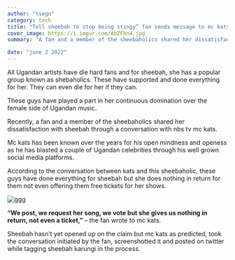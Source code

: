 ```yaml
---
author: "tsegn"
category: tech
title: "Tell sheebah to stop being stingy” fan sends message to mc kats"
cover_image: https://i.imgur.com/AbZFhn4.jpg
summary: "A fan and a member of the sheebaholics shared her dissatisfaction with sheebah through a conversation with nbs tv mc kats."

date: "june 2 2022"
---
```


All Ugandan artists have die hard fans and for sheebah, she has a popular group known as shebaholics. These have supported and done everything for her. They can even die for her if they can.

These guys have played a part in her continuous domination over the female side of Ugandan music.

<AdsComponent/>

Recently, a fan and a member of the sheebaholics shared her dissatisfaction with sheebah through a conversation with nbs tv mc kats.

Mc kats has been known over the years for his open mindness and openess as he has blasted a couple of Ugandan celebrities through his well grown social media platforms.

<AdsComponent/>

According to the conversation between kats and this sheebaholic, these guys have done everything for sheebah but she does nothing in return for them not even offering them free tickets for her shows.

![ggg](/images/sheebahss.jpg)

**“We post, we request her song, we vote but she gives us nothing in return, not even a ticket,”** – the fan wrote to mc kats.

Sheebah hasn’t yet opened up on the claim but mc kats as predicted, took the conversation initiated by the fan, screenshotted it and posted on twitter while tagging sheebah karungi in the process.
